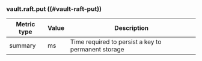 ### vault.raft.put ((#vault-raft-put))

Metric type | Value | Description
----------- | ----- | -----------
summary     | ms    | Time required to persist a key to permanent storage